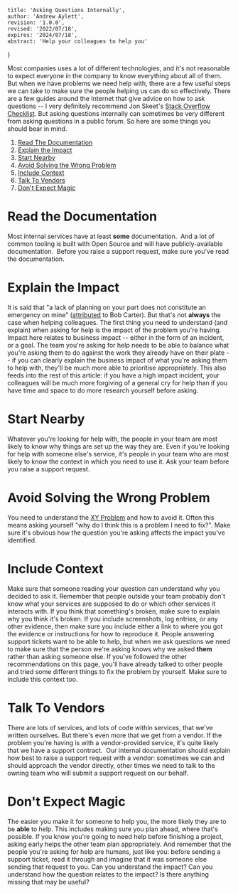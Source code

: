     title: 'Asking Questions Internally',
    author: 'Andrew Aylett',
    revision: '1.0.0',
    revised: '2022/07/18',
    expires: '2024/07/18',
    abstract: 'Help your colleagues to help you'
}

Most companies uses a lot of different technologies, and it's not reasonable to expect everyone in the company to know everything about all of them.  But when we have problems we need help with, there are a few useful steps we can take to make sure the people helping us can do so effectively.
There are a few guides around the Internet that give advice on how to ask questions -- I very definitely recommend Jon Skeet's [Stack Overflow Checklist](https://codeblog.jonskeet.uk/2012/11/24/stack-overflow-question-checklist/).  But asking questions internally can sometimes be very different from asking questions in a public forum.  So here are some things you should bear in mind.

1. [Read The Documentation](#read_the_documentation)
1. [Explain the Impact](#explain_the_impact)
1. [Start Nearby](#start_nearby)
1. [Avoid Solving the Wrong Problem](#avoid_solving_the_wrong_problem)
1. [Include Context](#include_context)
1. [Talk To Vendors](#talk_to_vendors)
1. [Don't Expect Magic](#don_t_expect_magic)

# Read the Documentation
Most internal services have at least __some__ documentation.  And a lot of common tooling is built with Open Source and will have publicly-available documentation.  Before you raise a support request, make sure you've read the documentation.
# Explain the Impact
It is said that "a lack of planning on your part does not constitute an emergency on mine" ([attributed](https://www.goodreads.com/quotes/291995-poor-planning-on-your-part-does-not-necessitate-an-emergency) to Bob Carter).  But that's not __always__ the case when helping colleagues.  The first thing you need to understand (and explain) when asking for help is the impact of the problem you're having.
Impact here relates to business impact -- either in the form of an incident, or a goal.  The team you're asking for help needs to be able to balance what you're asking them to do against the work they already have on their plate -- if you can clearly explain the business impact of what you're asking them to help with, they'll be much more able to prioritise appropriately.
This also feeds into the rest of this article: if you have a high impact incident, your colleagues will be much more forgiving of a general cry for help than if you have time and space to do more research yourself before asking.
# Start Nearby
Whatever you're looking for help with, the people in your team are most likely to know why things are set up the way they are.  Even if you're looking for help with someone else's service, it's people in your team who are most likely to know the context in which you need to use it.  Ask your team before you raise a support request.
# Avoid Solving the Wrong Problem
You need to understand the [XY Problem](https://en.wikipedia.org/wiki/XY_problem) and how to avoid it.
Often this means asking yourself "why do I think this is a problem I need to fix?".  Make sure it's obvious how the question you're asking affects the impact you've identified.
# Include Context
Make sure that someone reading your question can understand why you decided to ask it.  Remember that people outside your team probably don't know what your services are supposed to do or which other services it interacts with.
If you think that something's broken, make sure to explain why you think it's broken.  If you include screenshots, log entries, or any other evidence, then make sure you include either a link to where you got the evidence or instructions for how to reproduce it.  People answering support tickets want to be able to help, but when we ask questions we need to make sure that the person we're asking knows why we asked __them__ rather than asking someone else.
If you've followed the other recommendations on this page, you'll have already talked to other people and tried some different things to fix the problem by yourself.  Make sure to include this context too.
# Talk To Vendors
There are lots of services, and lots of code within services, that we've written ourselves. But there's even more that we get from a vendor. If the problem you're having is with a vendor-provided service, it's quite likely that we have a support contract.  Our internal documentation should explain how best to raise a support request with a vendor: sometimes we can and should approach the vendor directly, other times we need to talk to the owning team who will submit a support request on our behalf.
# Don't Expect Magic
The easier you make it for someone to help you, the more likely they are to be __able__ to help.
This includes making sure you plan ahead, where that's possible.  If you know you're going to need help before finishing a project, asking early helps the other team plan appropriately.
And remember that the people you're asking for help are humans, just like you: before sending a support ticket, read it through and imagine that it was someone else sending that request to you.  Can you understand the impact?  Can you understand how the question relates to the impact?  Is there anything missing that may be useful?

